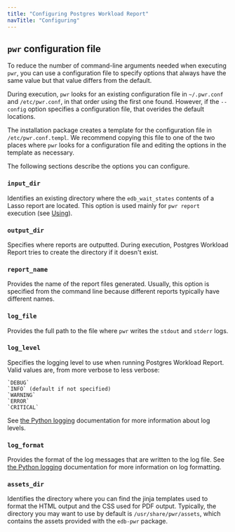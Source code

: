 ```yaml
---
title: "Configuring Postgres Workload Report"
navTitle: "Configuring"
---
```


## `pwr` configuration file

To reduce the number of command-line arguments needed when executing `pwr`, you can use a configuration file to specify options that always have the same value but that value differs from the default.

During execution, `pwr` looks for an existing configuration file in `~/.pwr.conf` and `/etc/pwr.conf`, in that order using the first one found.
However, if the `--config` option specifies a configuration file, that overides the default locations.

The installation package creates a template for the configuration file in `/etc/pwr.conf.templ`. We recommend copying this file to one of the
two places where `pwr` looks for a configuration file and editing the options in the template as necessary.

The following sections describe the options you can configure.

### `input_dir`

Identifies an existing directory where the `edb_wait_states` contents of a Lasso report are located. This option is used mainly for `pwr report` execution (see [Using](using)).

### `output_dir`

Specifies where reports are outputted. During execution, Postgres Workload Report tries to create the directory if it doesn't exist.

### `report_name`

Provides the name of the report files generated. Usually, this option is specified from the command line because different reports typically have different names.

### `log_file`

Provides the full path to the file where `pwr` writes the `stdout` and `stderr` logs.

### `log_level`

Specifies the logging level to use when running Postgres Workload Report. Valid values are, from more verbose to less verbose: 

    `DEBUG`
    `INFO` (default if not specified)
    `WARNING`
    `ERROR`
    `CRITICAL`

See [the Python logging](https://docs.python.org/3/library/logging.html#logging-levels) documentation for more information about log levels.

### `log_format`

Provides the format of the log messages that are written to the log file. See [the Python logging](https://docs.python.org/3/library/logging.html#logrecord-attributes) documentation for more information on log formatting.

### `assets_dir`

Identifies the directory where you can find the jinja templates used to format the HTML output and the CSS used for PDF output. Typically, the directory you may want to use by default is `/usr/share/pwr/assets`, which contains the assets provided with the `edb-pwr` package.




